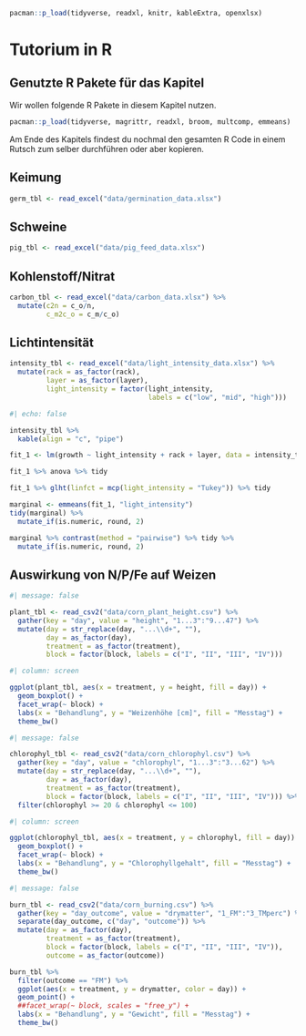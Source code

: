 ```r
pacman::p_load(tidyverse, readxl, knitr, kableExtra, openxlsx)
```

# Tutorium in R

## Genutzte R Pakete für das Kapitel

Wir wollen folgende R Pakete in diesem Kapitel nutzen.

```r
pacman::p_load(tidyverse, magrittr, readxl, broom, multcomp, emmeans)
```

Am Ende des Kapitels findest du nochmal den gesamten R Code in einem Rutsch zum selber durchführen oder aber kopieren.

## Keimung

```r
germ_tbl <- read_excel("data/germination_data.xlsx")


```

## Schweine

```r
pig_tbl <- read_excel("data/pig_feed_data.xlsx")


```

## Kohlenstoff/Nitrat

```r
carbon_tbl <- read_excel("data/carbon_data.xlsx") %>% 
  mutate(c2n = c_o/n,
         c_m2c_o = c_m/c_o)


```

## Lichtintensität

```r
intensity_tbl <- read_excel("data/light_intensity_data.xlsx") %>% 
  mutate(rack = as_factor(rack),
         layer = as_factor(layer),
         light_intensity = factor(light_intensity, 
                                  labels = c("low", "mid", "high")))
```

```r
#| echo: false

intensity_tbl %>% 
  kable(align = "c", "pipe")

```

```r

fit_1 <- lm(growth ~ light_intensity + rack + layer, data = intensity_tbl)

fit_1 %>% anova %>% tidy

```

```r

fit_1 %>% glht(linfct = mcp(light_intensity = "Tukey")) %>% tidy

```

```r

marginal <- emmeans(fit_1, "light_intensity")
tidy(marginal) %>% 
  mutate_if(is.numeric, round, 2)

```

```r
marginal %>% contrast(method = "pairwise") %>% tidy %>% 
  mutate_if(is.numeric, round, 2)
```

## Auswirkung von N/P/Fe auf Weizen

```r
#| message: false

plant_tbl <- read_csv2("data/corn_plant_height.csv") %>% 
  gather(key = "day", value = "height", "1...3":"9...47") %>% 
  mutate(day = str_replace(day, "...\\d+", ""),
         day = as_factor(day),
         treatment = as_factor(treatment),
         block = factor(block, labels = c("I", "II", "III", "IV")))

```

```r
#| column: screen

ggplot(plant_tbl, aes(x = treatment, y = height, fill = day)) +
  geom_boxplot() +
  facet_wrap(~ block) +
  labs(x = "Behandlung", y = "Weizenhöhe [cm]", fill = "Messtag") +
  theme_bw()
```

```r
#| message: false

chlorophyl_tbl <- read_csv2("data/corn_chlorophyl.csv") %>% 
  gather(key = "day", value = "chlorophyl", "1...3":"3...62") %>% 
  mutate(day = str_replace(day, "...\\d+", ""),
         day = as_factor(day),
         treatment = as_factor(treatment),
         block = factor(block, labels = c("I", "II", "III", "IV"))) %>% 
  filter(chlorophyl >= 20 & chlorophyl <= 100)

```

```r
#| column: screen

ggplot(chlorophyl_tbl, aes(x = treatment, y = chlorophyl, fill = day)) +
  geom_boxplot() +
  facet_wrap(~ block) +
  labs(x = "Behandlung", y = "Chlorophyllgehalt", fill = "Messtag") +
  theme_bw()
```

```r
#| message: false

burn_tbl <- read_csv2("data/corn_burning.csv") %>% 
  gather(key = "day_outcome", value = "drymatter", "1_FM":"3_TMperc") %>%
  separate(day_outcome, c("day", "outcome")) %>% 
  mutate(day = as_factor(day),
         treatment = as_factor(treatment),
         block = factor(block, labels = c("I", "II", "III", "IV")),
         outcome = as_factor(outcome)) 

```

```r
burn_tbl %>% 
  filter(outcome == "FM") %>% 
  ggplot(aes(x = treatment, y = drymatter, color = day)) +
  geom_point() +
  ##facet_wrap(~ block, scales = "free_y") +
  labs(x = "Behandlung", y = "Gewicht", fill = "Messtag") +
  theme_bw()
```
